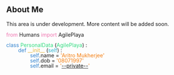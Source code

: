 ## About Me

This area is under development. More content will be added soon.

<div style='margin:0; padding:0; line-height:1'>
<p style='display:inline; color:#EF76B0;'>from </p><p style='display:inline;'>Humans </p><p style='display:inline; color:#EF76B0;'>import </p><p style='display:inline;'> AgilePlaya</p>
<p style='margin-block-start:0;'></p>
<p style='display:inline; color:#3182CE;'>class </p><p style='display:inline; color:#33DB80;'>PersonalData </p>(<p style='display:inline; color:#33DB80;'>AgilePlaya</p>) :
<p style='margin-block-start:0; margin-block-end:0'></p>
<p style='padding-left:2rem; display:inline; color:#3182CE;'>def </p><p style='display:inline; color:#E3B642;'>__init__ </p>(<p style='display:inline; color:#31B2CE;'>self</p>) :
<p style='margin-block-start:0; margin-block-end:0'></p>
<p style='padding-left:4rem; display:inline; color:#3182CE;'>self</p><p style='display:inline;'>.name = </p><p style='display:inline; color:#F47E11;'>'Aritro Mukherjee'</p>
<p style='margin-block-start:0; margin-block-end:0'></p>
<p style='padding-left:4rem; display:inline; color:#3182CE;'>self</p><p style='display:inline;'>.dob = </p><p style='display:inline; color:#F47E11;'>'08071997'</p>
<p style='margin-block-start:0; margin-block-end:0'></p>
<p style='padding-left:4rem; display:inline; color:#3182CE;'>self</p><p style='display:inline;'>.email = </p><p style='display:inline; color:#F47E11;'>'<a href='mailto:arimukh2017@gmail.com' target='#' >--private--</a>'</p>
<p style='margin-block-start:0; margin-block-end:0'></p>
<p></p>
<p style='margin-block-start:0; margin-block-end:0'></p>
<p></p>
<p style='margin-block-start:0; margin-block-end:0'></p>
<p></p>
<p style='margin-block-start:0; margin-block-end:0'></p>
<p></p>
<p style='margin-block-start:0; margin-block-end:0'></p>
<p></p>
<p style='margin-block-start:0; margin-block-end:0'></p>
<p></p>
<p style='margin-block-start:0; margin-block-end:0'></p>
<p></p>
<p style='margin-block-start:0; margin-block-end:0'></p>
<p></p>
<p style='margin-block-start:0; margin-block-end:0'></p>
<p></p>
<p style='margin-block-start:0; margin-block-end:0'></p>
<p></p>
<p style='margin-block-start:0; margin-block-end:0'></p>
<p></p>
<p style='margin-block-start:0; margin-block-end:0'></p>
<p></p>
<p style='margin-block-start:0; margin-block-end:0'></p>
<p></p>
<p style='margin-block-start:0; margin-block-end:0'></p>
</div>

<!--String: F47E11
class/def: 3182CE
function name: E3B642
Class name, property: 33DB80
return, import: EF76B0-->